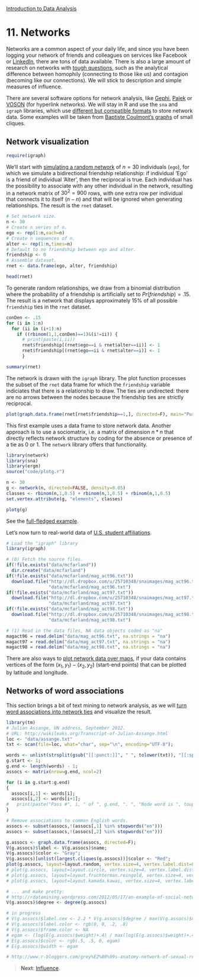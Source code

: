 <style>@import url(style.css);</style>
[Introduction to Data Analysis](index.html "Course index")

# 11. Networks

Networks are a common aspect of your daily life, and since you have been logging your network of friends and colleagues on services like Facebook or [LinkedIn](http://inmaps.linkedinlabs.com/), there are tons of data available. There is also a large amount of research on networks with [tough questions](http://masi.cscs.lsa.umich.edu/~crshalizi/weblog/773.html), such as the analytical difference between homophily (connecting to those like us) and contagion (becoming like our connections). We will stick to description and simple measures of influence.

There are several software options for network analysis, like [Gephi](https://gephi.org/), [Pajek](http://quanti.hypotheses.org/512/) or [VOSON](http://voson.anu.edu.au/) (for hyperlink networks). We will stay in R and use the `sna` and `igraph` libraries, which use [different but compatible formats](http://groupefmr.hypotheses.org/363) to store network data. Some examples will be taken from [Baptiste Coulmont's graphs](http://coulmont.com/index.php?s=igraph) of small cliques.

## Network visualization

```r
require(igraph)
```

We'll start with [simulating a random network](http://www.econometricsbysimulation.com/2012/10/simulating-social-network-data.html) of $n = 30$ individuals (`ego`), for which we simulate a bidirectional friendship relationship: if individual 'Ego' is a friend of individual 'Alter', then the reciprocal is true. Each individual has the possibility to associate with any other individual in the network, resulting in a network matrix of $30^2 = 900$ rows, with one extra row per individual that connects it to itself ($n-n$) and that will be ignored when generating relationships. The result is the `rnet` dataset.

```r
# Set network size.
n <- 30
# Create n series of n.
ego <- rep(1:n,each=n)
# Create n sequences of n.
alter <- rep(1:n,times=n)
# Default to no friendship between ego and alter.
friendship <- 0
# Assemble dataset.
rnet <- data.frame(ego, alter, friendship)
```

```r
head(rnet)
```

To generate random relationships, we draw from a binomial distribution where the probability of a friendship is artificially set to $Pr(friendship) = .15$. The result is a network that displays approximately 15% of all possible `friendship` ties in the `rnet` dataset.

```r
conDen <- .15
for (i in 1:n)
  for (ii in (i+1):n)
    if ((rbinom(1,1,conDen)==1)&(i!=ii)) {
      # print(paste(i,ii))
      rnet$friendship[(rnet$ego==i & rnet$alter==ii)] <- 1
      rnet$friendship[(rnet$ego==ii & rnet$alter==i)] <- 1
      }
```

```r
summary(rnet)
```

The network is drawn with the `igraph` library. The plot function processes the subset of the `rnet` data frame for which the `friendship` variable indiciates that there is a relationship to draw. The ties are undirected: there are no arrows between the nodes because the friendship ties are strictly reciprocal.

```r
plot(graph.data.frame(rnet[rnet$friendship==1,], directed=F), main="Purely Random Connections")
```

This first example uses a data frame to store network data. Another approach is to use a sociomatrix, i.e. a matrix of dimension $n * n$ that directly reflects network structure by coding for the absence or presence of a tie as 0 or 1. The `network` library offers that functionality.

```r
library(network)
library(sna)
library(ergm)
source("code/plotg.r")

n <- 30
g <- network(n, directed=FALSE, density=0.05)
classes <- rbinom(n,1,0.5) + rbinom(n,1,0.5) + rbinom(n,1,0.5)
set.vertex.attribute(g, "elements", classes)

plotg(g)
```

See the [full-fledged example](https://rulesofreason.wordpress.com/2012/11/05/network-visualization-in-r-with-the-igraph-package/).

Let's now turn to real-world data of [U.S. student affiliations](https://solomonmessing.wordpress.com/2012/09/30/working-with-bipartiteaffiliation-network-data-in-r/).

```r
# Load the "igraph" library
library(igraph)

# (0) Fetch the source files.
if(!file.exists("data/mcfarland"))
  dir.create("data/mcfarland")
if(!file.exists("data/mcfarland/mag_act96.txt"))
  download.file("http://dl.dropbox.com/u/25710348/snaimages/mag_act96.txt",
                "data/mcfarland/mag_act96.txt")
if(!file.exists("data/mcfarland/mag_act97.txt"))
  download.file("http://dl.dropbox.com/u/25710348/snaimages/mag_act97.txt",
                "data/mcfarland/mag_act97.txt")
if(!file.exists("data/mcfarland/mag_act98.txt"))
  download.file("http://dl.dropbox.com/u/25710348/snaimages/mag_act98.txt",
                "data/mcfarland/mag_act98.txt")

# (1) Read in the data files, NA data objects coded as "na" 
magact96 = read.delim("data/mag_act96.txt", na.strings = "na")
magact97 = read.delim("data/mag_act97.txt", na.strings = "na")
magact98 = read.delim("data/mag_act98.txt", na.strings = "na")
```

There are also ways to [plot network data over maps](http://flowingdata.com/2011/05/11/how-to-map-connections-with-great-circles/), if your data contains vertices of the form $(x_1, y_1) - (x_2,y_2)$ (start-end points) that can be plotted by latitude and longitude.

## Networks of word associations

This section brings a bit of text mining to network analysis, as we will [turn word associations into network ties](http://blog.ynada.com/303) and visualize the result.

```r
library(tm)
# Julian Assange, UN address, September 2012.
# URL: http://wikileaks.org/Transcript-of-Julian-Assange.html
loc <- "data/assange.txt"
txt <- scan(file=loc, what="char", sep="\n", encoding="UTF-8");

words <- unlist(strsplit(gsub("[[:punct:]]", " ", tolower(txt)), "[[:space:]]+"));
g.start <- 1;
g.end <- length(words) - 1;
assocs <- matrix(nrow=g.end, ncol=2)

for (i in g.start:g.end)
{
  assocs[i,1] <- words[i];
  assocs[i,2] <- words[i+1];
#   print(paste("Pass #", i, " of ", g.end, ". ", "Node word is ", toupper(words[i]), ".", sep=""));
}

# Remove associations to common English words.
assocs <- subset(assocs,!(assocs[,1] %in% stopwords("en")))
assocs <- subset(assocs,!(assocs[,2] %in% stopwords("en")))

g.assocs <- graph.data.frame(assocs, directed=F);
V(g.assocs)$label <- V(g.assocs)$name;
V(g.assocs)$color <- "Gray";
V(g.assocs)[unlist(largest.cliques(g.assocs))]$color <- "Red";
plot(g.assocs, layout=layout.random, vertex.size=4, vertex.label.dist=0);
# plot(g.assocs, layout=layout.circle, vertex.size=4, vertex.label.dist=0);
# plot(g.assocs, layout=layout.fruchterman.reingold, vertex.size=4, vertex.label.dist=0);
# plot(g.assocs, layout=layout.kamada.kawai, vertex.size=4, vertex.label.dist=0);

# ... and make pretty: 
# http://rdatamining.wordpress.com/2012/05/17/an-example-of-social-network-analysis-with-r-using-package-igraph/
V(g.assocs)$degree <- degree(g.assocs)
```

```r
# in progress
# V(g.assocs)$label.cex <- 2.2 * V(g.assocs)$degree / max(V(g.assocs)$degree)+ .2
# V(g.assocs)$label.color <- rgb(0, 0, .2, .8)
# V(g.assocs)$frame.color <- NA
# egam <- (log(E(g.assocs)$weight)+.4) / max(log(E(g.assocs)$weight)+.4)
# E(g.assocs)$color <- rgb(.5, .5, 0, egam)
# E(g.assocs)$width <- egam

# http://www.r-bloggers.com/grey%E2%80%99s-anatomy-network-of-sexual-relations/
```

> __Next__: [Influence](111_influence.html).
